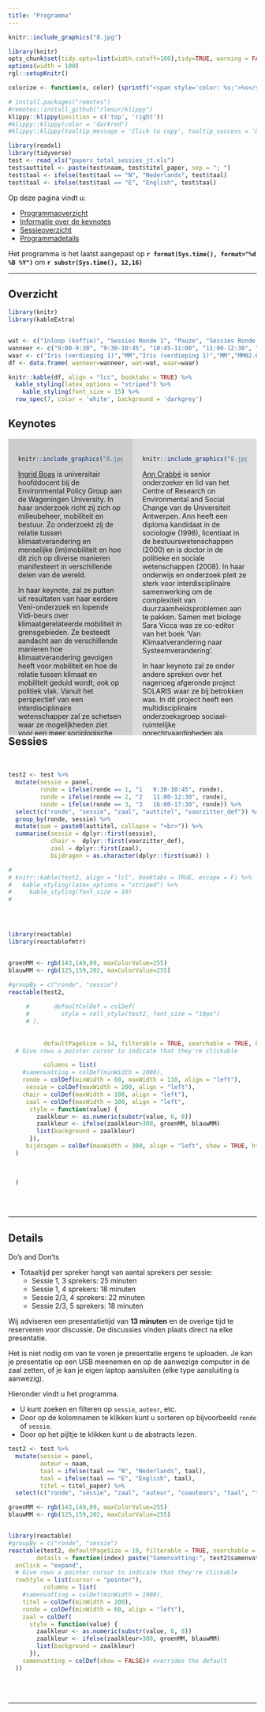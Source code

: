 ```yaml
---
title: "Programma"
---  
```


```r
knitr::include_graphics("8.jpg")
```
 
  
```r
library(knitr)
opts_chunk$set(tidy.opts=list(width.cutoff=100),tidy=TRUE, warning = FALSE, message = FALSE,comment = "#>", cache=TRUE, class.source=c("test"), class.output=c("test2"), cache.lazy = FALSE)
options(width = 100) 
rgl::setupKnitr()

colorize <- function(x, color) {sprintf("<span style='color: %s;'>%s</span>", color, x) }

```

```r
# install.packages("remotes")
#remotes::install_github("rlesur/klippy")
klippy::klippy(position = c('top', 'right'))
#klippy::klippy(color = 'darkred')
#klippy::klippy(tooltip_message = 'Click to copy', tooltip_success = 'Done')
```

<!-- U kunt het programma hier downloaden als pdf [dvds2024.pdf]().   -->

<!-- data input -->

```r
library(readxl)
library(tidyverse)
test <- read_xls("papers_total_sessies_jt.xls")
test$auttitel <- paste(test$naam, test$titel_paper, sep = "; ")
test$taal <- ifelse(test$taal == "N", "Nederlands", test$taal)
test$taal <- ifelse(test$taal == "E", "English", test$taal)
```


Op deze pagina vindt u:  

- [Programmaoverzicht](#overzicht)
- [Informatie over de keynotes](#keynotes)  
- [Sessieoverzicht](#sessies)  
- [Programmadetails](#details) 

Het programma is het laatst aangepast op **`r format(Sys.time(), format="%d %B %Y")`** om **`r substr(Sys.time(), 12,16)`**

----  

## Overzicht {#overzicht}

```r
library(knitr)
library(kableExtra)


wat <- c("Inloop (koffie)", "Sessies Ronde 1", "Pauze", "Sessies Ronde 2", "ledenvergadering NSV (incl. lunch)", "lunch", "Plenaire Sessie (keynotes)", "Pauze"," Sessies Ronde 3", "Borrel")
wanneer <- c("9:00-9:30", "9:30-10:45", "10:45-11:00", "11:00-12:30", "12:30-13:45", "12:30-13:45", "13:45-15:30", "15:30-16:00", "16:00-17:30", "17:30-18:30" )
waar <- c("Iris (verdieping 1)","MM","Iris (verdieping 1)","MM","MM02.630", "Refter","MM00.029","Iris (verdieping 1)","MM","Iris (verdieping 1)")
df <- data.frame( wanneer=wanneer, wat=wat, waar=waar)

knitr::kable(df, align = "lcc", booktabs = TRUE) %>%
  kable_styling(latex_options = "striped") %>% 
    kable_styling(font_size = 15) %>% 
  row_spec(7, color = 'white', background = 'darkgrey') 
```


## Keynotes {#keynotes}  
 
 <!---
<div style="background-color: blue; width: 100%; height: 650px;">  --->

<div style="background-color: #CCCCCC; width: 50%; height: 600px; float:left; margin: auto; padding: 20px; box-sizing: border-box; overflow-y: auto;">  

```r
knitr::include_graphics("8.jpg")
``` 

[Ingrid Boas]( https://www.wur.nl/en/persons/ingrid-boas.htm) is universitair hoofddocent bij de Environmental Policy Group aan de Wageningen University. In haar onderzoek richt zij zich op milieubeheer, mobiliteit en bestuur. Zo onderzoekt zij de relatie tussen klimaatverandering en menselijke (im)mobiliteit en hoe dit zich op diverse manieren manifesteert in verschillende delen van de wereld.  

In haar keynote, zal ze putten uit resultaten van haar eerdere Veni-onderzoek en lopende Vidi-beurs over klimaatgerelateerde mobiliteit in grensgebieden. Ze besteedt aandacht aan de verschillende manieren hoe klimaatverandering gevolgen heeft voor mobiliteit en hoe de relatie tussen klimaat en mobiliteit geduid wordt, ook op politiek vlak. Vanuit het perspectief van een interdisciplinaire wetenschapper zal ze schetsen waar ze mogelijkheden ziet voor een meer sociologische onderzoeksaanpak op het gebied van klimaatmobiliteitsonderzoek in Nederland en België.
 

</div>  
  
<div style="background-color: #DCDCDC; width: 50%; height: 600px; float:left; margin: auto; padding: 20px; box-sizing: border-box; overflow-y: auto;"> 


```r
knitr::include_graphics("8.jpg")
``` 

 [Ann Crabbé](https://www.uantwerpen.be/en/staff/ann-crabbe/) is senior onderzoeker en lid van het Centre of Research on Environmental and Social Change van de Universiteit Antwerpen. Ann heeft een diploma kandidaat in de sociologie (1998), licentiaat in de bestuurswetenschappen (2000) en is doctor in de politieke en sociale wetenschappen (2008). In haar onderwijs en onderzoek pleit ze sterk voor interdisciplinaire samenwerking om de complexiteit van duurzaamheidsproblemen aan te pakken. Samen met biologe Sara Vicca was ze co-editor van het boek 'Van Klimaatverandering naar Systeemverandering'.  
 
In haar keynote zal ze onder andere spreken over het nagenoeg afgeronde project SOLARIS waar ze bij betrokken was. In dit project heeft een multidisciplinaire onderzoeksgroep sociaal-ruimtelijke onrechtvaardigheden als gevolg van klimaatadaptatiebeleid in verschillende landen onderzocht. Ze deelt de lessen die zijn geleerd over de praktijk van multidisciplinair onderzoek naar klimaatverandering en de rol die sociologen hierin  kunnen (en moeten) spelen. 


</div>  

<br> <br>
<br> <br>

<!---
Samen met Sara Vicca redigeerde ze het boek 'Van Klimaatverandering naar Systeemverandering'. Daarin stelt ze dat de oplossingen voor en aanpassingen aan de klimaat verandering van vele sectoren en disciplines moeten komen.  
--->

---   

## Sessies {#sessies}

<br>  


```r
test2 <- test %>%
  mutate(sessie = panel, 
         ronde = ifelse(ronde == 1, "1   9:30-10:45", ronde), 
         ronde = ifelse(ronde == 2, "2   11:00-12:30", ronde),
         ronde = ifelse(ronde == 3, "3   16:00-17:30", ronde)) %>%
  select(c("ronde", "sessie", "zaal", "auttitel", "voorzitter_def")) %>%
  group_by(ronde, sessie) %>%
  mutate(sum = paste0(auttitel, collapse = "<br>")) %>%
  summarise(sessie = dplyr::first(sessie),
            chair =  dplyr::first(voorzitter_def),
            zaal = dplyr::first(zaal),
            bijdragen = as.character(dplyr::first(sum)) )

# 
# knitr::kable(test2, align = "lcl", booktabs = TRUE, escape = F) %>%
#   kable_styling(latex_options = "striped") %>% 
#     kable_styling(font_size = 10)  
# 




library(reactable)
library(reactablefmtr)


groenMM <- rgb(143,149,89, maxColorValue=255)
blauwMM <- rgb(125,159,202, maxColorValue=255)

#groupBy = c("ronde", "sessie")
reactable(test2, 
          
     #       defaultColDef = colDef(
     #         style = cell_style(test2, font_size = "10px")
     # ),
          
          
          defaultPageSize = 14, filterable = TRUE, searchable = TRUE, highlight = TRUE, showPageSizeOptions = TRUE, pageSizeOptions = c(4, 14, 28, 50), showPagination = TRUE,
  # Give rows a pointer cursor to indicate that they're clickable

          columns = list(
    #samenvatting = colDef(minWidth = 1000),
    ronde = colDef(minWidth = 60, maxWidth = 110, align = "left"),
     sessie = colDef(maxWidth = 200, align = "left"),
    chair = colDef(maxWidth = 100, align = "left"),
     zaal = colDef(maxWidth = 100, align = "left",
      style = function(value) {
        zaalkleur <- as.numeric(substr(value, 6, 8))
        zaalkleur <- ifelse(zaalkleur>300, groenMM, blauwMM)
        list(background = zaalkleur)
      }),
     bijdragen = colDef(maxWidth = 300, align = "left", show = TRUE, html = TRUE, style = cell_style(test2, font_size = "10px") )# overrides the default
  )

  
  
  )


```

<br> 
<br> 

---  

## Details {#details}

Do's and Don'ts

- Totaaltijd per spreker hangt van aantal sprekers per sessie: 
    - Sessie 1, 3 sprekers: 25 minuten  
    - Sessie 1, 4 sprekers: 18 minuten  
    - Sessie 2/3, 4 sprekers: 22 minuten   
    - Sessie 2/3, 5 sprekers: 18 minuten    
    
Wij adviseren een presentatietijd van **13 minuten** en de overige tijd te reserveren voor discussie. De discussies vinden plaats direct na elke presentatie.  

Het is niet nodig om van te voren je presentatie ergens te uploaden. Je kan je presentatie op een USB meenemen en op de aanwezige computer in de zaal zetten, of je kan je eigen laptop aansluiten (elke type aansluiting is aanwezig). 

Hieronder vindt u het programma.  

- U kunt zoeken en filteren op `sessie`, `auteur`, etc. 
- Door op de kolomnamen te klikken kunt u sorteren op bijvoorbeeld `ronde` of `sessie`.  
- Door op het pijltje te klikken kunt u de abstracts lezen. 

```r
test2 <- test %>% 
  mutate(sessie = panel,
         auteur = naam,
         taal = ifelse(taal == "N", "Nederlands", taal),
         taal = ifelse(taal == "E", "English", taal),
         titel = titel_paper) %>%
  select(c("ronde", "sessie", "zaal", "auteur", "coauteurs", "taal", "titel", "samenvatting"))

groenMM <- rgb(143,149,89, maxColorValue=255)
blauwMM <- rgb(125,159,202, maxColorValue=255)


library(reactable)
#groupBy = c("ronde", "sessie")
reactable(test2, defaultPageSize = 10, filterable = TRUE, searchable = TRUE, highlight = TRUE, showPageSizeOptions = TRUE, pageSizeOptions = c(4, 10, 50, 100, 200), showPagination = TRUE,
        details = function(index) paste("Samenvatting:", test2$samenvatting[index]),
  onClick = "expand",
  # Give rows a pointer cursor to indicate that they're clickable
  rowStyle = list(cursor = "pointer"),
          columns = list(
    #samenvatting = colDef(minWidth = 1000),
    titel = colDef(minWidth = 200), 
    ronde = colDef(minWidth = 60, align = "left"),
    zaal = colDef(
      style = function(value) {
        zaalkleur <- as.numeric(substr(value, 6, 8))
        zaalkleur <- ifelse(zaalkleur>300, groenMM, blauwMM)
        list(background = zaalkleur)
      }),
    samenvatting = colDef(show = FALSE)# overrides the default
  ))
```

<br> <br>

--- 





